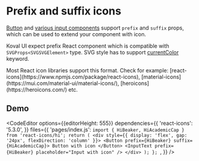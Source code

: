 
# Prefix and suffix icons

[Button](https://morewings.github.io/koval-ui/?path=/docs/components-button--docs) and [various input components](https://koval.support/inputs/inputs) support `prefix` and `suffix` props, which can be used to extend your component with icon.

Koval UI expect prefix React component which is compatible with `SVGProps<SVGSVGElement>` type.
SVG style has to support [currentColor](https://developer.mozilla.org/en-US/docs/Web/CSS/color_value#currentcolor_keyword) keyword.

<Callout type="info" emoji="💡️">
    Most React icon libraries support this format. Check for example:
    [react-icons](https://www.npmjs.com/package/react-icons),
    [material-icons](https://mui.com/material-ui/material-icons/),
    [heroicons](https://heroicons.com/) etc.
</Callout>

## Demo

<CodeEditor
    options={{editorHeight: 555}}
    dependencies={{
        'react-icons': '5.3.0',
    }}
    files={{
        'pages/index.js': `import {
    HiBeaker,
    HiAcademicCap
} from 'react-icons/hi';
  return (
    <div style={{
        display: 'flex',
        gap: '24px',
        flexDirection: 'column'
    }}>
      <Button
          prefix={HiBeaker}
          suffix={HiAcademicCap}>
          Button with icon
      </Button>
      <InputText
          prefix={HiBeaker}
          placeholder="Input with icon" />
    </div>
  );
};
`,
    }}
/>
